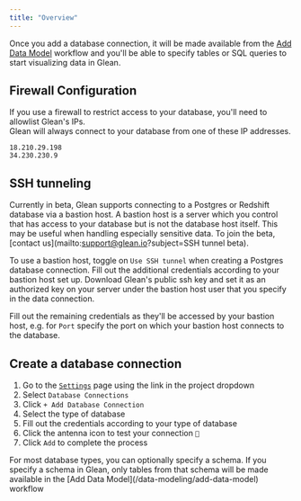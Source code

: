 ```yaml
---
title: "Overview"
---
```


Once you add a database connection, it will be made available from the [Add Data Model](/data-modeling/add-data-model) workflow and you'll be able to specify tables or SQL queries to start visualizing data in Glean.

## Firewall Configuration

If you use a firewall to restrict access to your database, you'll need to allowlist Glean's IPs. <br/>
Glean will always connect to your database from one of these IP addresses.
```
18.210.29.198
34.230.230.9
```

## SSH tunneling

Currently in beta, Glean supports connecting to a Postgres or Redshift database via a bastion host. A bastion host is a server which you control that has access to your database but is not the database host itself. This may be useful when handling especially sensitive data. To join the beta, [contact us](mailto:support@glean.io?subject=SSH tunnel beta).

To use a bastion host, toggle on `Use SSH tunnel` when creating a Postgres database connection. Fill out the additional credentials according to your bastion host set up. Download Glean's public ssh key and set it as an authorized key on your server under the bastion host user that you specify in the data connection.

Fill out the remaining credentials as they'll be accessed by your bastion host, e.g. for `Port` specify the port on which your bastion host connects to the database.

## Create a database connection

1. Go to the [`Settings`](https://glean.io/app/p/settings#database_connections) page using the link in the project dropdown
2. Select `Database Connections`
3. Click `+ Add Database Connection`
4. Select the type of database
5. Fill out the credentials according to your type of database
6. Click the antenna icon to test your connection `🗼`
7. Click `Add` to complete the process


<Card title="Specifying schemas" icon="pencil">
      For most database types, you can optionally specify a schema.  If you specify a schema in Glean, only tables from that schema will be made available in the [Add Data Model](/data-modeling/add-data-model)  workflow
</Card>

